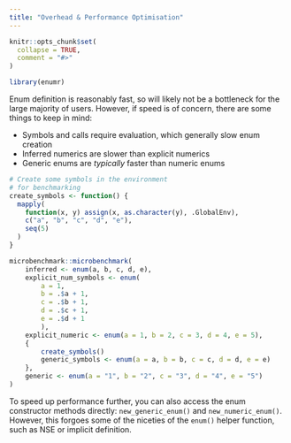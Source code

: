 ```yaml
---
title: "Overhead & Performance Optimisation"
---
```


```r
knitr::opts_chunk$set(
  collapse = TRUE,
  comment = "#>"
)
```

```r
library(enumr)
```

Enum definition is reasonably fast, so will likely not be a bottleneck for the large majority of users. However, if speed is of concern, there are some things to keep in mind:

- Symbols and calls require evaluation, which generally slow enum creation
- Inferred numerics are slower than explicit numerics
- Generic enums are *typically* faster than numeric enums

```r
# Create some symbols in the environment
# for benchmarking
create_symbols <- function() {
  mapply(
    function(x, y) assign(x, as.character(y), .GlobalEnv),
    c("a", "b", "c", "d", "e"),
    seq(5)
  )
}

microbenchmark::microbenchmark(
    inferred <- enum(a, b, c, d, e),
    explicit_num_symbols <- enum(
        a = 1,
        b = .$a + 1,
        c = .$b + 1,
        d = .$c + 1,
        e = .$d + 1
        ),
    explicit_numeric <- enum(a = 1, b = 2, c = 3, d = 4, e = 5),
    {
        create_symbols()
        generic_symbols <- enum(a = a, b = b, c = c, d = d, e = e)
    },
    generic <- enum(a = "1", b = "2", c = "3", d = "4", e = "5")
)
```

To speed up performance further, you can also access the enum constructor methods directly: `new_generic_enum()` and `new_numeric_enum()`. However, this forgoes some of the
niceties of the `enum()` helper function, such as NSE or implicit definition.